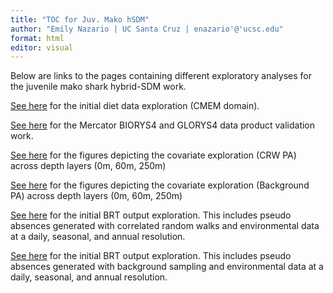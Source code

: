 ```yaml
---
title: "TOC for Juv. Mako hSDM"
author: "Emily Nazario | UC Santa Cruz | enazario'@'ucsc.edu"
format: html
editor: visual
---
```


Below are links to the pages containing different exploratory analyses for the juvenile mako shark hybrid-SDM work.

[See here](diet_explore_revise.html) for the initial diet data exploration (CMEM domain).

[See here](merc_valid3.html) for the Mercator BIORYS4 and GLORYS4 data product validation work.

[See here](covar_explore_psat_spot_new.html) for the figures depicting the covariate exploration (CRW PA) across depth layers (0m, 60m, 250m)

[See here](covar_explore_psat_spot_back.html) for the figures depicting the covariate exploration (Background PA) across depth layers (0m, 60m, 250m)

[See here](brt_explore_psat__spot_new.html) for the initial BRT output exploration. This includes pseudo absences generated with correlated random walks and environmental data at a daily, seasonal, and annual resolution.

[See here](brt_explore_psat_spot_back.html) for the initial BRT output exploration. This includes pseudo absences generated with background sampling and environmental data at a daily, seasonal, and annual resolution.
